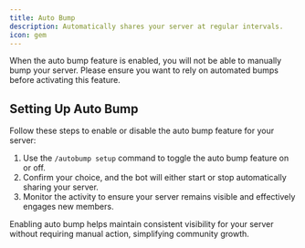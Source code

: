 ```yaml
---
title: Auto Bump
description: Automatically shares your server at regular intervals.
icon: gem
---
```


<Note>When the auto bump feature is enabled, you will not be able to manually bump your server. Please ensure you want to rely on automated bumps before activating this feature.</Note>

## Setting Up Auto Bump

Follow these steps to enable or disable the auto bump feature for your server:

1. Use the `/autobump setup` command to toggle the auto bump feature on or off.
2. Confirm your choice, and the bot will either start or stop automatically sharing your server.
3. Monitor the activity to ensure your server remains visible and effectively engages new members.

Enabling auto bump helps maintain consistent visibility for your server without requiring manual action, simplifying community growth.
